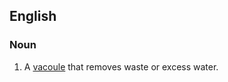 ==English==

===Noun===
{{en-noun|sg=[[contractile]] [[vacuole]]}}

# {{context|cell biology}} A [[vacoule]] that removes waste or excess water.